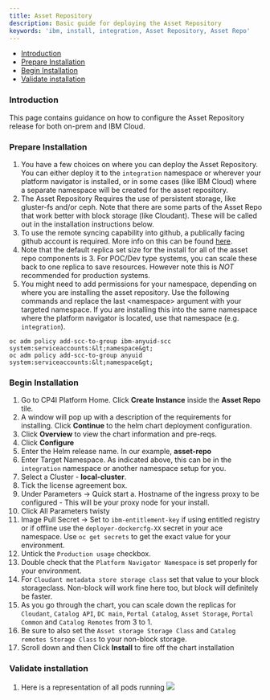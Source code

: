```yaml
---
title: Asset Repository
description: Basic guide for deploying the Asset Repository
keywords: 'ibm, install, integration, Asset Repository, Asset Repo'
---
```


- [Introduction](#introduction)
- [Prepare Installation](#prepare-installation)
- [Begin Installation](#begin-installation)
- [Validate installation](#validate-installation)

### Introduction
This page contains guidance on how to configure the Asset Repository
release for both on-prem and IBM Cloud.

### Prepare Installation

1. You have a few choices on where you can deploy the Asset Repository.
You can either deploy it to the `integration` namespace or wherever your
platform navigator is installed, or in some cases (like IBM Cloud) where a
separate namespace will be created for the asset repository.
2. The Asset Repository Requires the use of persistent storage, like
gluster-fs and/or ceph.  Note that there are some parts of the Asset Repo
that work better with block storage (like Cloudant).  These will be called
out in the installation instructions below.
3. To use the remote syncing capability into github, a publically facing
github account is required.  More info on this can be found
[here](https://www.ibm.com/support/knowledgecenter/SSGT7J_19.4/asset_repo.html).
4. Note that the default replica set size for the install for all of the
asset repo components is 3.  For POC/Dev type systems, you can scale these
back to one replica to save resources.  However note this is *NOT*
recommended for production systems.
5. You might need to add permissions for your namespace, depending on
where you are installing the asset repository.  Use the following commands
and replace the last &lt;namespace&gt; argument with your targeted
namespace.  If you are installing this into the same namespace where the
platform navigator is located, use that namespace (e.g. `integration`).
```
oc adm policy add-scc-to-group ibm-anyuid-scc system:serviceaccounts:&lt;namespace&gt;
oc adm policy add-scc-to-group anyuid system:serviceaccounts:&lt;namespace&gt;
```


### Begin Installation
1. Go to CP4I Platform Home. Click **Create Instance** inside
the **Asset Repo** tile.
2. A window will pop up with a description of the requirements for
installing. Click **Continue** to the helm chart deployment configuration.
3. Click **Overview** to view the chart information and pre-reqs.
4. Click **Configure**
5. Enter the Helm release name. In our example, **asset-repo**
6. Enter Target Namespace.  As indicated above, this can be in
the `integration` namespace or another namespace setup for you.
7. Select a Cluster - **local-cluster**.
8. Tick the license agreement box.
9. Under Parameters -> Quick start
   a. Hostname of the ingress proxy to be configured - This will be your
   proxy node for your install.
10.  Click All Parameters twisty
11. Image Pull Secret -> Set to `ibm-entitlement-key` if using entitled
registry or if offline use the `deployer-dockercfg-XX` secret in your
ace namespace.  Use `oc get secrets` to get the exact value for your
environment.
12. Untick the `Production usage` checkbox.
13. Double check that the `Platform Navigator Namespace` is set properly
for your environment.
14. For `Cloudant metadata store storage class` set that value to your
block storageclass.  Non-block will work fine here too, but block will
definitely be faster.
15. As you go through the chart, you can scale down the replicas
for `Cloudant`, `Catalog API`, `DC main`, `Portal Catalog`,
`Asset Storage`, `Portal Common` and `Catalog Remotes` from 3 to 1.
16. Be sure to also set the `Asset storage Storage Class` and
`Catalog remotes Storage Class` to your non-block storage.
17. Scroll down and then Click **Install** to fire off the chart
installation


### Validate installation

1. Here is a representation of all pods running
![](/assets/img/integration/deploy-asset-repo/16.asset-repo-pods.png)
